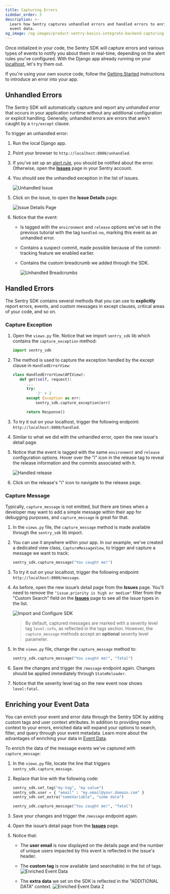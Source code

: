 ```yaml
---
title: Capturing Errors
sidebar_order: 3
description: >-
  Learn how Sentry captures unhandled errors and handled errors to enrich your
  event data.
og_image: /og-images/product-sentry-basics-integrate-backend-capturing-errors.png
---
```


Once initialized in your code, the Sentry SDK will capture errors and various types of events to notify you about them in real-time, depending on the alert rules you've configured. With the Django app already running on your [localhost](http://localhost:8000/), let's try them out.

<Alert>

If you're using your own source code, follow the [Getting Started](/platforms/python/integrations/django/) instructions to introduce an error into your app.

</Alert>

## Unhandled Errors

The Sentry SDK will automatically capture and report any _unhandled error_ that occurs in your application runtime without any additional configuration or explicit handling. Generally, unhandled errors are errors that aren't caught by a `try/except` clause.

To trigger an unhandled error:

1. Run the local Django app.

2. Point your browser to `http://localhost:8000/unhandled`.

2. If you've set up an [alert rule](/product/alerts/create-alerts/), you should be notified about the error. Otherwise, open the [**Issues**](https://sentry.io/orgredirect/organizations/:orgslug/issues/) page in your Sentry account.

3. You should see the unhandled exception in the list of issues.

   ![Unhandled Issue](./img/unhandled_issue.png)

4. Click on the issue, to open the **Issue Details** page.

   ![Issue Details Page](./img/error_with_all_tags.png)

5. Notice that the event:

   - Is tagged with the `environment` and `release` options we've set in the previous tutorial with the tag `handled:no`, marking this event as an unhandled error.
   - Contains a suspect commit, made possible because of the commit-tracking feature we enabled earlier.
   - Contains the custom breadcrumb we added through the SDK.

     ![Unhandled Breadcrumbs](./img/unhandled_issue_breadcrumbs.png)

## Handled Errors

The Sentry SDK contains several methods that you can use to **explicitly** report errors, events, and custom messages in except clauses, critical areas of your code, and so on.

### Capture Exception

1. Open the `views.py` file. Notice that we import `sentry_sdk` lib which contains the `capture_exception` method:

   ```python {filename: myapp/views.py}
   import sentry_sdk
   ```

2. The method is used to capture the exception handled by the except clause in `HandledErrorView`:

   ```python {filename: myapp/views.py}
   class HandledErrorView(APIView):
      def get(self, request):
         ...
         try:
             '2' + 2
         except Exception as err:
             sentry_sdk.capture_exception(err)

         return Response()
   ```

3. To try it out on your localhost, trigger the following endpoint: `http://localhost:8000/handled`.

4. Similar to what we did with the unhandled error, open the new issue's detail page.

5. Notice that the event is tagged with the same `environment` and `release` configuration options. Hover over the "i" icon in the release tag to reveal the release information and the commits associated with it.

   ![Handled release](./img/handled_release.png)

6. Click on the release's "i" icon to navigate to the release page.

### Capture Message

Typically, `capture_message` is not emitted, but there are times when a developer may want to add a simple message within their app for debugging purposes, and `capture_message` is great for that.

1. In the `views.py` file, the `capture_message` method is made available through the `sentry_sdk` lib import.

2. You can use it anywhere within your app. In our example, we've created a dedicated view class, `CaptureMessageView`, to trigger and capture a message we want to track:

   ```python {filename: myapp/views.py}
   sentry_sdk.capture_message("You caught me!")
   ```

3. To try it out on your localhost, trigger the following endpoint: `http://localhost:8000/message`.

4. As before, open the new issue’s detail page from the **Issues** page.
   <Alert>
      You'll need to remove the `"issue.priority is high or medium"` filter from the "Custom Search" field on the [**Issues**](https://sentry.io/orgredirect/organizations/:orgslug/issues/) page to see all the issue types in the list.
   </Alert>


   ![Import and Configure SDK](./img/capture_message.png)

   > By default, captured messages are marked with a severity level tag `level:info`, as reflected in the tags section. However, the `capture_message` methods accept an **optional** severity level parameter.

5. In the `views.py` file, change the `capture_message` method to:

   ```python {filename: myapp/views.py}
   sentry_sdk.capture_message("You caught me!", "fatal")
   ```

6. Save the changes and trigger the `/message` endpoint again. Changes should be applied immediately through `StateReloader`.

7. Notice that the severity level tag on the new event now shows `level:fatal`.

## Enriching your Event Data

You can enrich your event and error data through the Sentry SDK by adding custom tags and user context attributes. In addition to providing more context to your errors, enriched data will expand your options to search, filter, and query through your event metadata. Learn more about the advantages of enriching your data in [Event Data](/product/sentry-basics/enrich-data/).

To enrich the data of the message events we've captured with `capture_message`:

1. In the `views.py` file, locate the line that triggers `sentry_sdk.capture_message`.

2. Replace that line with the following code:

   ```python {filename: myapp/views.py}
   sentry_sdk.set_tag("my-tag", "my value")
   sentry_sdk.user = { "email" : "my.email@your.domain.com" }
   sentry_sdk.set_extra("someVariable", "some data")

   sentry_sdk.capture_message("You caught me!", "fatal")
   ```

3. Save your changes and trigger the `/message` endpoint again.

4. Open the issue’s detail page from the [**Issues**](https://sentry.io/orgredirect/organizations/:orgslug/issues/) page.

5. Notice that:

   - The **user email** is now displayed on the details page and the number of unique users impacted by this event is reflected in the issue's header.
   - The **custom tag** is now available (and searchable) in the list of tags.
     ![Enriched Event Data](./img/enriched_data_1.png)

   - The **extra data** we set on the SDK is reflected in the "ADDITIONAL DATA" context.
     ![Enriched Event Data 2](./img/enriched_data_2.png)
